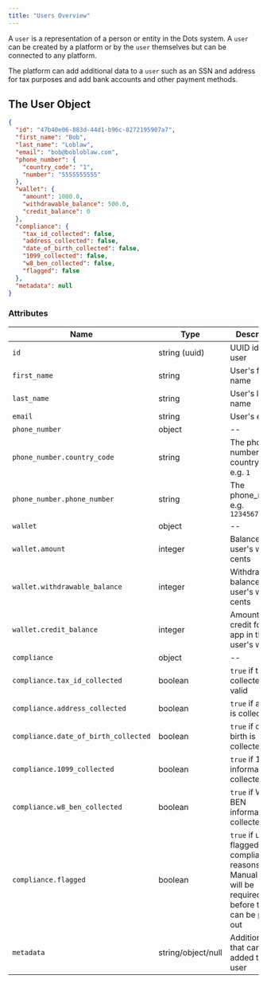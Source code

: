 ```yaml
---
title: "Users Overview"
---
```


A `user` is a representation of a person or entity in the Dots system. A `user` can be created by a platform or by the `user` themselves but can be connected to any platform.

The platform can add additional data to a `user` such as an SSN and address for tax purposes and add bank accounts and other payment methods.

## The User Object

```json Example
{
  "id": "47b40e06-883d-44d1-b96c-8272195907a7",
  "first_name": "Bob",
  "last_name": "Loblaw",
  "email": "bob@bobloblaw.com",
  "phone_number": {
    "country_code": "1",
    "number": "5555555555"
  },
  "wallet": {
    "amount": 1000.0,
    "withdrawable_balance": 500.0,
    "credit_balance": 0
  },
  "compliance": {
    "tax_id_collected": false,
    "address_collected": false,
    "date_of_birth_collected": false,
    "1099_collected": false,
    "w8_ben_collected": false,
    "flagged": false
  },
  "metadata": null
}
```

### Attributes

| Name                                 | Type               | Description                                                                                                  |
| ------------------------------------ | ------------------ | ------------------------------------------------------------------------------------------------------------ |
| `id`                                 | string (uuid)      | UUID id of the user                                                                                          |
| `first_name`                         | string             | User's first name                                                                                            |
| `last_name`                          | string             | User's last name                                                                                             |
| `email`                              | string             | User's email                                                                                                 |
| `phone_number`                       | object             | \--                                                                                                          |
| `phone_number.country_code`          | string             | The phone number country code e.g. `1`                                                                       |
| `phone_number.phone_number`          | string             | The phone_number e.g. `1234567890`                                                                           |
| `wallet`                             | object             | \--                                                                                                          |
| `wallet.amount`                      | integer            | Balance of the user's wallet in cents                                                                        |
| `wallet.withdrawable_balance`        | integer            | Withdrawable balance of the user's wallet in cents                                                           |
| `wallet.credit_balance`              | integer            | Amount of credit for your app in the user's wallet                                                           |
| `compliance`                         | object             | \--                                                                                                          |
| `compliance.tax_id_collected`        | boolean            | `true` if tax id is collected and valid                                                                      |
| `compliance.address_collected`       | boolean            | `true` if address is collected                                                                               |
| `compliance.date_of_birth_collected` | boolean            | `true` if date of birth is collected                                                                         |
| `compliance.1099_collected`          | boolean            | `true` if 1099 information is collected                                                                      |
| `compliance.w8_ben_collected`        | boolean            | `true` if W8-BEN information is collected                                                                    |
| `compliance.flagged`                 | boolean            | `true` if user is flagged for compliance reasons. Manual review will be required before they can be paid out |
| `metadata`                           | string/object/null | Additional data that can be added to the user                                                                |
